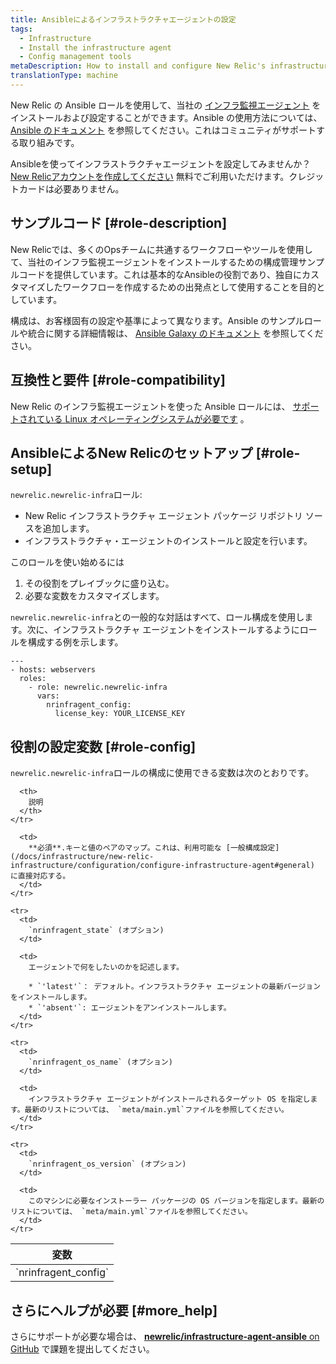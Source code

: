 ```yaml
---
title: Ansibleによるインフラストラクチャエージェントの設定
tags:
  - Infrastructure
  - Install the infrastructure agent
  - Config management tools
metaDescription: How to install and configure New Relic's infrastructure monitoring agent using the Ansible configuration management system.
translationType: machine
---
```


New Relic の Ansible ロールを使用して、当社の [インフラ監視エージェント](/docs/infrastructure/new-relic-infrastructure/getting-started/welcome-new-relic-infrastructure) をインストールおよび設定することができます。Ansible の使用方法については、 [Ansible のドキュメント](https://docs.ansible.com/) を参照してください。これはコミュニティがサポートする取り組みです。

Ansibleを使ってインフラストラクチャエージェントを設定してみませんか？ [New Relicアカウントを作成してください](https://newrelic.com/signup) 無料でご利用いただけます。クレジットカードは必要ありません。

## サンプルコード [#role-description]

New Relicでは、多くのOpsチームに共通するワークフローやツールを使用して、当社のインフラ監視エージェントをインストールするための構成管理サンプルコードを提供しています。これは基本的なAnsibleの役割であり、独自にカスタマイズしたワークフローを作成するための出発点として使用することを目的としています。

構成は、お客様固有の設定や基準によって異なります。Ansible のサンプルロールや統合に関する詳細情報は、 [Ansible Galaxy のドキュメント](https://galaxy.ansible.com/newrelic/newrelic-infra/) を参照してください。

## 互換性と要件 [#role-compatibility]

New Relic のインフラ監視エージェントを使った Ansible ロールには、 [サポートされている Linux オペレーティングシステムが必要です](/docs/infrastructure/new-relic-infrastructure/getting-started/compatibility-requirements-new-relic-infrastructure#operating-systems) 。

## AnsibleによるNew Relicのセットアップ [#role-setup]

`newrelic.newrelic-infra`ロール:

* New Relic インフラストラクチャ エージェント パッケージ リポジトリ ソースを追加します。
* インフラストラクチャ・エージェントのインストールと設定を行います。

このロールを使い始めるには

1. その役割をプレイブックに盛り込む。
2. 必要な変数をカスタマイズします。

`newrelic.newrelic-infra`との一般的な対話はすべて、ロール構成を使用します。次に、インフラストラクチャ エージェントをインストールするようにロールを構成する例を示します。

```
---
- hosts: webservers
  roles:
    - role: newrelic.newrelic-infra
      vars:
        nrinfragent_config:
          license_key: YOUR_LICENSE_KEY
```

## 役割の設定変数 [#role-config]

`newrelic.newrelic-infra`ロールの構成に使用できる変数は次のとおりです。

<table>
  <thead>
    <tr>
      <th style={{ width: "300px" }}>
        変数
      </th>

      <th>
        説明
      </th>
    </tr>
  </thead>

  <tbody>
    <tr>
      <td>
        `nrinfragent_config`
      </td>

      <td>
        **必須**.キーと値のペアのマップ。これは、利用可能な [一般構成設定](/docs/infrastructure/new-relic-infrastructure/configuration/configure-infrastructure-agent#general) に直接対応する。
      </td>
    </tr>

    <tr>
      <td>
        `nrinfragent_state` (オプション)
      </td>

      <td>
        エージェントで何をしたいのかを記述します。

        * `'latest'`： デフォルト。インフラストラクチャ エージェントの最新バージョンをインストールします。
        * `'absent'`: エージェントをアンインストールします。
      </td>
    </tr>

    <tr>
      <td>
        `nrinfragent_os_name` (オプション)
      </td>

      <td>
        インフラストラクチャ エージェントがインストールされるターゲット OS を指定します。最新のリストについては、 `meta/main.yml`ファイルを参照してください。
      </td>
    </tr>

    <tr>
      <td>
        `nrinfragent_os_version` (オプション)
      </td>

      <td>
        このマシンに必要なインストーラー パッケージの OS バージョンを指定します。最新のリストについては、 `meta/main.yml`ファイルを参照してください。
      </td>
    </tr>
  </tbody>
</table>

## さらにヘルプが必要 [#more_help]

さらにサポートが必要な場合は、 [**newrelic/infrastructure-agent-ansible** on GitHub](https://github.com/newrelic/infrastructure-agent-ansible/issues) で課題を提出してください。